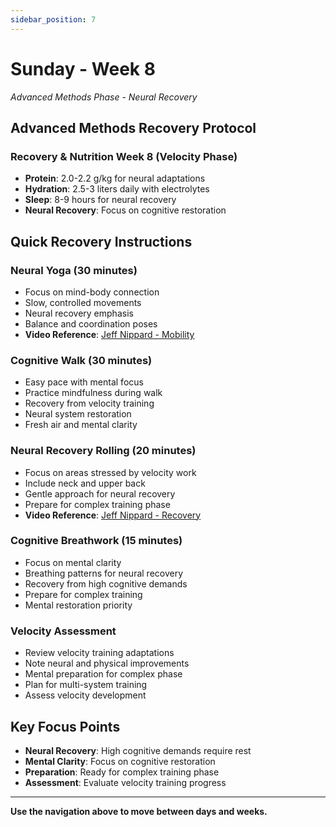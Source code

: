 ```yaml
---
sidebar_position: 7
---
```



<WorkoutNav weekNumber={8} />

# Sunday - Week 8

_Advanced Methods Phase - Neural Recovery_

## Advanced Methods Recovery Protocol

### Recovery & Nutrition Week 8 (Velocity Phase)
- **Protein**: 2.0-2.2 g/kg for neural adaptations
- **Hydration**: 2.5-3 liters daily with electrolytes
- **Sleep**: 8-9 hours for neural recovery
- **Neural Recovery**: Focus on cognitive restoration

## Quick Recovery Instructions

### Neural Yoga (30 minutes)
- Focus on mind-body connection
- Slow, controlled movements
- Neural recovery emphasis
- Balance and coordination poses
- **Video Reference**: [Jeff Nippard - Mobility](https://www.youtube.com/watch?v=8wPpK6xW9s8)

### Cognitive Walk (30 minutes)
- Easy pace with mental focus
- Practice mindfulness during walk
- Recovery from velocity training
- Neural system restoration
- Fresh air and mental clarity

### Neural Recovery Rolling (20 minutes)
- Focus on areas stressed by velocity work
- Include neck and upper back
- Gentle approach for neural recovery
- Prepare for complex training phase
- **Video Reference**: [Jeff Nippard - Recovery](https://www.youtube.com/watch?v=8wPpK6xW9s8)

### Cognitive Breathwork (15 minutes)
- Focus on mental clarity
- Breathing patterns for neural recovery
- Recovery from high cognitive demands
- Prepare for complex training
- Mental restoration priority

### Velocity Assessment
- Review velocity training adaptations
- Note neural and physical improvements
- Mental preparation for complex phase
- Plan for multi-system training
- Assess velocity development

## Key Focus Points
- **Neural Recovery**: High cognitive demands require rest
- **Mental Clarity**: Focus on cognitive restoration
- **Preparation**: Ready for complex training phase
- **Assessment**: Evaluate velocity training progress

---

**Use the navigation above to move between days and weeks.**

